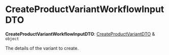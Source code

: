 
# CreateProductVariantWorkflowInputDTO

 **CreateProductVariantWorkflowInputDTO**: [CreateProductVariantDTO](../../../product/interfaces/product.CreateProductVariantDTO/page.mdx) & `object`

The details of the variant to create.
